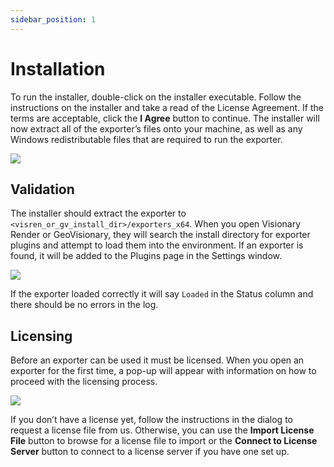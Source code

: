 ```yaml
---
sidebar_position: 1
---
```


# Installation

To run the installer, double-click on the installer executable. Follow the instructions on the installer and take a read of the License Agreement. If the terms are acceptable, click the **I Agree** button to continue. The installer will now extract all of the exporter’s files onto your machine, as well as any Windows redistributable files that are required to run the exporter.

![](/img/importers-and-exporters/exporters/installer.png)

## Validation

The installer should extract the exporter to `<visren_or_gv_install_dir>/exporters_x64`. When you open Visionary Render or GeoVisionary, they will search the install directory for exporter plugins and attempt to load them into the environment. If an exporter is found, it will be added to the Plugins page in the Settings window.

![](/img/importers-and-exporters/exporters/plugins.png)

If the exporter loaded correctly it will say `Loaded` in the Status column and there should be no errors in the log.

## Licensing

Before an exporter can be used it must be licensed. When you open an exporter for the first time, a pop-up will appear with information on how to proceed with the licensing process.

![](/img/importers-and-exporters/exporters/license.png)

If you don’t have a license yet, follow the instructions in the dialog to request a license file from us. Otherwise, you can use the **Import License File** button to browse for a license file to import or the **Connect to License Server** button to connect to a license server if you have one set up.
